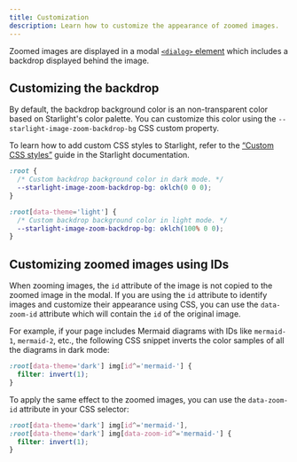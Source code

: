 ```yaml
---
title: Customization
description: Learn how to customize the appearance of zoomed images.
---
```


Zoomed images are displayed in a modal [`<dialog>` element](https://developer.mozilla.org/en-US/docs/Web/HTML/Element/dialog) which includes a backdrop displayed behind the image.

## Customizing the backdrop

By default, the backdrop background color is an non-transparent color based on Starlight's color palette.
You can customize this color using the `--starlight-image-zoom-backdrop-bg` CSS custom property.

To learn how to add custom CSS styles to Starlight, refer to the [“Custom CSS styles”](https://starlight.astro.build/guides/css-and-tailwind/#custom-css-styles) guide in the Starlight documentation.

```css
:root {
  /* Custom backdrop background color in dark mode. */
  --starlight-image-zoom-backdrop-bg: oklch(0 0 0);
}

:root[data-theme='light'] {
  /* Custom backdrop background color in light mode. */
  --starlight-image-zoom-backdrop-bg: oklch(100% 0 0);
}
```

## Customizing zoomed images using IDs

When zooming images, the `id` attribute of the image is not copied to the zoomed image in the modal.
If you are using the `id` attribute to identify images and customize their appearance using CSS, you can use the `data-zoom-id` attribute which will contain the `id` of the original image.

For example, if your page includes Mermaid diagrams with IDs like `mermaid-1`, `mermaid-2`, etc., the following CSS snippet inverts the color samples of all the diagrams in dark mode:

```css
:root[data-theme='dark'] img[id^='mermaid-'] {
  filter: invert(1);
}
```

To apply the same effect to the zoomed images, you can use the `data-zoom-id` attribute in your CSS selector:

```css
:root[data-theme='dark'] img[id^='mermaid-'],
:root[data-theme='dark'] img[data-zoom-id^='mermaid-'] {
  filter: invert(1);
}
```
